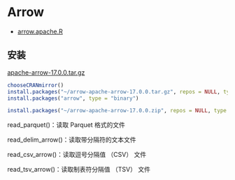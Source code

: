 # Arrow

-   [arrow.apache.R](https://arrow.apache.org/docs/r/)

## 安装

[apache-arrow-17.0.0.tar.gz](https://github.com/apache/arrow/releases/tag/apache-arrow-17.0.0)

```r
chooseCRANmirror()
install.packages("~/arrow-apache-arrow-17.0.0.tar.gz", repos = NULL, type = "source")
install.packages("arrow", type = "binary")

install.packages("~/arrow-apache-arrow-17.0.0.zip", repos = NULL, type = "binary")

```

read_parquet()：读取 Parquet 格式的文件

read_delim_arrow()：读取带分隔符的文本文件

read_csv_arrow()：读取逗号分隔值 （CSV） 文件

read_tsv_arrow()：读取制表符分隔值 （TSV） 文件
